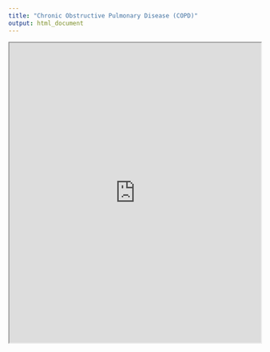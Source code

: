 ```yaml
---
title: "Chronic Obstructive Pulmonary Disease (COPD)"
output: html_document
---
```


<center>
<iframe src="https://www.ncbi.nlm.nih.gov/pmc/articles/PMC5608224/pdf/jpr-10-2247.pdf" height="600" width="100%"></iframe>
</center>